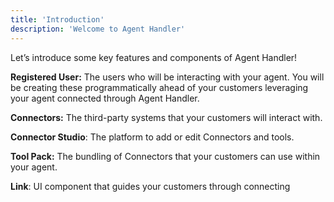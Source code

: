 ```yaml
---
title: 'Introduction'
description: 'Welcome to Agent Handler'
---
```

Let’s introduce some key features and components of Agent Handler!

**Registered User:** The users who will be interacting with your agent. You will be creating these programmatically ahead of your customers leveraging your agent connected through Agent Handler.

**Connectors:** The third-party systems that your customers will interact with.

**Connector Studio**: The platform to add or edit Connectors and tools.

**Tool Pack:** The bundling of Connectors that your customers can use within your agent.

**Link**: UI component that guides your customers through connecting
